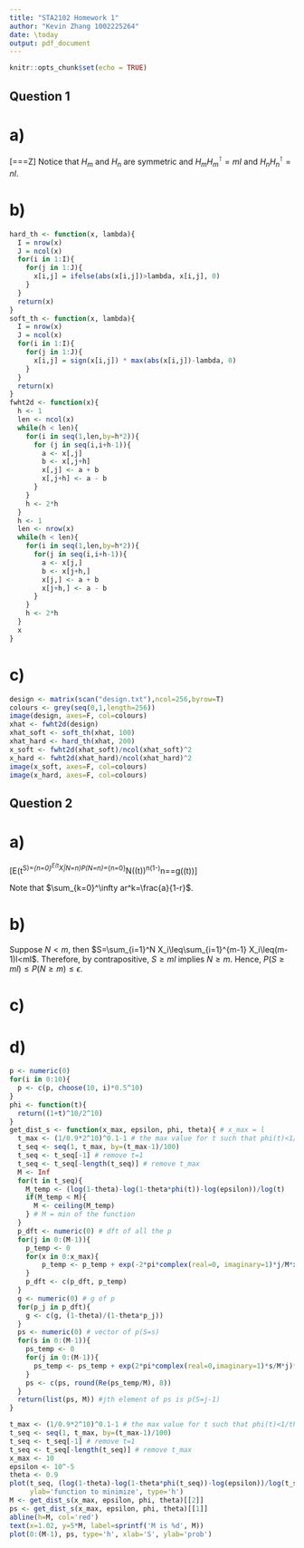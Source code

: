```yaml
---
title: "STA2102 Homework 1"
author: "Kevin Zhang 1002225264"
date: \today
output: pdf_document
---
```


```r
knitr::opts_chunk$set(echo = TRUE)
```

## Question 1

# a)

\[\frac{H_m\hat{Z}H_n}{mn}=\frac{H_mH_mZH_nH_n}{mn}=\frac{mIZnI}{mn}=Z\]
Notice that $H_m$ and $H_n$ are symmetric and $H_mH_m^\intercal=mI$ and $H_nH_n^\intercal=nI$.

# b)

```r
hard_th <- function(x, lambda){
  I = nrow(x)
  J = ncol(x)
  for(i in 1:I){
    for(j in 1:J){
      x[i,j] = ifelse(abs(x[i,j])>lambda, x[i,j], 0)
    }
  }
  return(x)
}
soft_th <- function(x, lambda){
  I = nrow(x)
  J = ncol(x)
  for(i in 1:I){
    for(j in 1:J){
      x[i,j] = sign(x[i,j]) * max(abs(x[i,j])-lambda, 0)
    }
  }
  return(x)
}
fwht2d <- function(x){
  h <- 1
  len <- ncol(x)
  while(h < len){
    for(i in seq(1,len,by=h*2)){
      for (j in seq(i,i+h-1)){
        a <- x[,j]
        b <- x[,j+h]
        x[,j] <- a + b
        x[,j+h] <- a - b
      }
    }
    h <- 2*h
  }
  h <- 1
  len <- nrow(x)
  while(h < len){
    for(i in seq(1,len,by=h*2)){
      for(j in seq(i,i+h-1)){
        a <- x[j,]
        b <- x[j+h,]
        x[j,] <- a + b
        x[j+h,] <- a - b
      }
    }
    h <- 2*h
  }
  x
}
```

# c)

```r
design <- matrix(scan("design.txt"),ncol=256,byrow=T)
colours <- grey(seq(0,1,length=256))
image(design, axes=F, col=colours)
xhat <- fwht2d(design)
xhat_soft <- soft_th(xhat, 100)
xhat_hard <- hard_th(xhat, 200)
x_soft <- fwht2d(xhat_soft)/ncol(xhat_soft)^2
x_hard <- fwht2d(xhat_hard)/ncol(xhat_hard)^2
image(x_soft, axes=F, col=colours)
image(x_hard, axes=F, col=colours)
```

## Question 2

# a)

\[E(t^S)=\sum_{n=0}^\infty E(t^X|N=n)P(N=n)=\sum_{n=0}^N(\phi(t))^n(1-\theta)\theta^n=\frac{1-\theta}{1-\theta\phi(t)}=g(\phi(t))\]

Note that $\sum_{k=0}^\infty ar^k=\frac{a}{1-r}$.

# b)

Suppose $N<m$, then $S=\sum_{i=1}^N X_i\leq\sum_{i=1}^{m-1} X_i\leq(m-1)l<ml$. Therefore, by contrapositive, $S\geq ml$ implies $N\geq m$. Hence, $P(S\geq ml)\leq P(N\geq m)\leq\epsilon$.

# c)

\begin{gather*}
  P(S\geq M)\leq\frac{1}{t^M}\left(\frac{1-\theta}{1-\theta\phi(t)}\right)\implies P(S\geq M)\leq\inf_{1<\phi(t)<\theta^{-1}}\frac{1}{t^M}\left(\frac{1-\theta}{1-\theta\phi(t)}\right)\\
  \text{suppose }\inf_{1<\phi(t)<\theta^{-1}}\frac{1}{t^M}\left(\frac{1-\theta}{1-\theta\phi(t)}\right)=\epsilon\text{ i.e. }P(S\geq M)\leq\epsilon\\
  \text{since }\ln(x)\text{ is continuous, then }\inf_{1<\phi(t)<\theta^{-1}}\ln(1-\theta)-\ln(1-\theta\phi(t))-M\ln(t)=\ln(\epsilon)\\
  \implies \inf_{1<\phi(t)<\theta^{-1}}\frac{\ln(1-\theta)-\ln(1-\theta\phi(t))-\ln(\epsilon)}{\ln(t)}=M
\end{gather*}

# d)

```r
p <- numeric(0)
for(i in 0:10){
  p <- c(p, choose(10, i)*0.5^10)
}
phi <- function(t){
  return((1+t)^10/2^10)
}
get_dist_s <- function(x_max, epsilon, phi, theta){ # x_max = l
  t_max <- (1/0.9*2^10)^0.1-1 # the max value for t such that phi(t)<1/theta
  t_seq <- seq(1, t_max, by=(t_max-1)/100)
  t_seq <- t_seq[-1] # remove t=1
  t_seq <- t_seq[-length(t_seq)] # remove t_max
  M <- Inf
  for(t in t_seq){
    M_temp <- (log(1-theta)-log(1-theta*phi(t))-log(epsilon))/log(t)
    if(M_temp < M){
      M <- ceiling(M_temp)
    } # M = min of the function
  }
  p_dft <- numeric(0) # dft of all the p
  for(j in 0:(M-1)){
    p_temp <- 0
    for(x in 0:x_max){
        p_temp <- p_temp + exp(-2*pi*complex(real=0, imaginary=1)*j/M*x)*p[x+1]
    }
    p_dft <- c(p_dft, p_temp)
  }
  g <- numeric(0) # g of p
  for(p_j in p_dft){
    g <- c(g, (1-theta)/(1-theta*p_j))
  }
  ps <- numeric(0) # vector of p(S=s)
  for(s in 0:(M-1)){
    ps_temp <- 0
    for(j in 0:(M-1)){
      ps_temp <- ps_temp + exp(2*pi*complex(real=0,imaginary=1)*s/M*j)*g[j+1]
    }
    ps <- c(ps, round(Re(ps_temp/M), 8))
  }
  return(list(ps, M)) #jth element of ps is p(S=j-1)
}
```

```r
t_max <- (1/0.9*2^10)^0.1-1 # the max value for t such that phi(t)<1/theta
t_seq <- seq(1, t_max, by=(t_max-1)/100)
t_seq <- t_seq[-1] # remove t=1
t_seq <- t_seq[-length(t_seq)] # remove t_max
x_max <- 10
epsilon <- 10^-5
theta <- 0.9
plot(t_seq, (log(1-theta)-log(1-theta*phi(t_seq))-log(epsilon))/log(t_seq),
     ylab='function to minimize', type='h')
M <- get_dist_s(x_max, epsilon, phi, theta)[[2]]
ps <- get_dist_s(x_max, epsilon, phi, theta)[[1]]
abline(h=M, col='red')
text(x=1.02, y=5*M, label=sprintf('M is %d', M))
plot(0:(M-1), ps, type='h', xlab='S', ylab='prob')
```



















































































